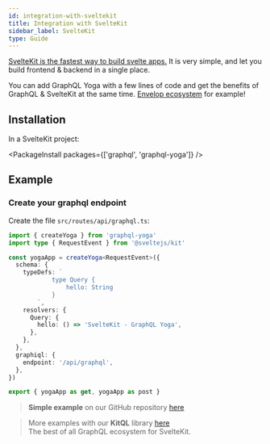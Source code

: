 ```yaml
---
id: integration-with-sveltekit
title: Integration with SvelteKit
sidebar_label: SvelteKit
type: Guide
---
```


[SvelteKit is the fastest way to build svelte apps.](https://kit.svelte.dev/) It is very simple, and let you build frontend & backend in a single place.

You can add GraphQL Yoga with a few lines of code and get the benefits of GraphQL & SvelteKit at the same time. [Envelop ecosystem](https://www.envelop.dev) for example!

## Installation

In a SvelteKit project:

<PackageInstall packages={['graphql', 'graphql-yoga']} />

## Example

### Create your graphql endpoint

Create the file `src/routes/api/graphql.ts`:

```ts
import { createYoga } from 'graphql-yoga'
import type { RequestEvent } from '@sveltejs/kit'

const yogaApp = createYoga<RequestEvent>({
  schema: {
    typeDefs: `
			type Query {
				hello: String
			}
		`,
    resolvers: {
      Query: {
        hello: () => 'SvelteKit - GraphQL Yoga',
      },
    },
  },
  graphiql: {
    endpoint: '/api/graphql',
  },
})

export { yogaApp as get, yogaApp as post }
```

> **Simple example** on our GitHub repository [here](https://github.com/dotansimha/graphql-yoga/tree/master/examples/sveltekit)

> More examples with our **KitQL** library [here](https://github.com/jycouet/kitql) <br />
> The best of all GraphQL ecosystem for SvelteKit.
